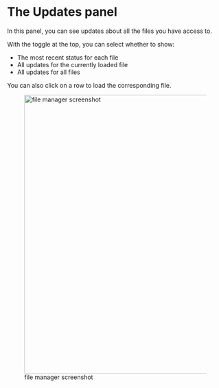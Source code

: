 # The Updates panel

In this panel, you can see updates about all the files you have access to. 

With the toggle at the top, you can select whether to show:

- The most recent status for each file 
- All updates for the currently loaded file 
- All updates for all files

You can also click on a row to load the corresponding file. 

![file manager screenshot](_assets/file manager screenshot-16376049547992.png){width=650}

